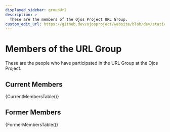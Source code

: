 ```yaml
---
displayed_sidebar: groupUrl
description: >
  These are the members of the Ojos Project URL Group.
custom_edit_url: https://github.dev/ojosproject/website/blob/dev/static/data/url/members.json
---
```


# Members of the URL Group

These are the people who have participated in the URL Group at the Ojos Project.

## Current Members


{CurrentMembersTable()}

## Former Members


{FormerMembersTable()}
